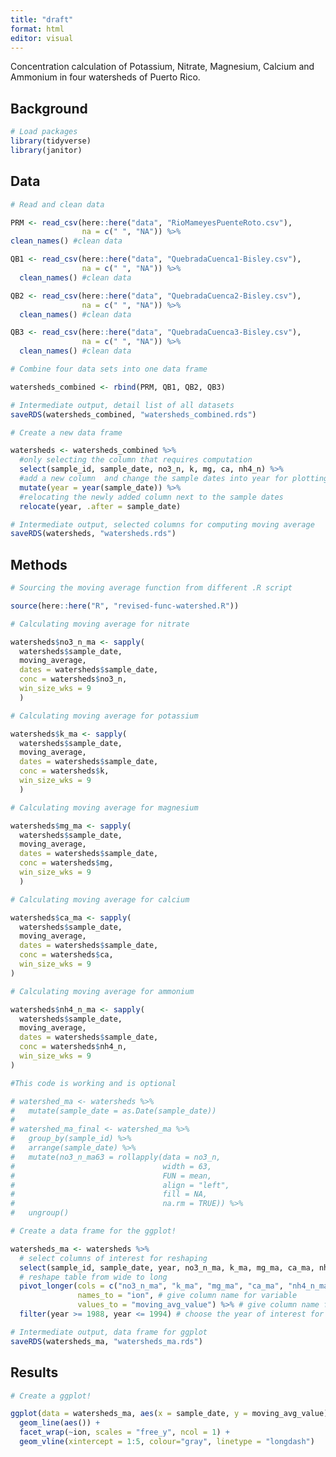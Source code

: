```yaml
---
title: "draft"
format: html
editor: visual
---
```


Concentration calculation of Potassium, Nitrate, Magnesium, Calcium and Ammonium in four watersheds of Puerto Rico.

## Background

```r
# Load packages
library(tidyverse)
library(janitor)

```

## Data

```r
# Read and clean data

PRM <- read_csv(here::here("data", "RioMameyesPuenteRoto.csv"),
                na = c(" ", "NA")) %>%
clean_names() #clean data

QB1 <- read_csv(here::here("data", "QuebradaCuenca1-Bisley.csv"),
                na = c(" ", "NA")) %>%
  clean_names() #clean data

QB2 <- read_csv(here::here("data", "QuebradaCuenca2-Bisley.csv"),
                na = c(" ", "NA")) %>%
  clean_names() #clean data

QB3 <- read_csv(here::here("data", "QuebradaCuenca3-Bisley.csv"),
                na = c(" ", "NA")) %>%
  clean_names() #clean data
```

```r
# Combine four data sets into one data frame

watersheds_combined <- rbind(PRM, QB1, QB2, QB3)

# Intermediate output, detail list of all datasets
saveRDS(watersheds_combined, "watersheds_combined.rds")
```

```r
# Create a new data frame

watersheds <- watersheds_combined %>%
  #only selecting the column that requires computation
  select(sample_id, sample_date, no3_n, k, mg, ca, nh4_n) %>%
  #add a new column  and change the sample dates into year for plotting, this is optional
  mutate(year = year(sample_date)) %>%
  #relocating the newly added column next to the sample dates
  relocate(year, .after = sample_date)

# Intermediate output, selected columns for computing moving average
saveRDS(watersheds, "watersheds.rds")
```

## Methods

```r
# Sourcing the moving average function from different .R script

source(here::here("R", "revised-func-watershed.R"))
```

```r
# Calculating moving average for nitrate

watersheds$no3_n_ma <- sapply(
  watersheds$sample_date,
  moving_average,
  dates = watersheds$sample_date,
  conc = watersheds$no3_n,
  win_size_wks = 9
  )
```

```r
# Calculating moving average for potassium

watersheds$k_ma <- sapply(
  watersheds$sample_date,
  moving_average,
  dates = watersheds$sample_date,
  conc = watersheds$k,
  win_size_wks = 9
  )
```

```r
# Calculating moving average for magnesium

watersheds$mg_ma <- sapply(
  watersheds$sample_date,
  moving_average,
  dates = watersheds$sample_date,
  conc = watersheds$mg,
  win_size_wks = 9
  )
```

```r
# Calculating moving average for calcium

watersheds$ca_ma <- sapply(
  watersheds$sample_date,
  moving_average,
  dates = watersheds$sample_date,
  conc = watersheds$ca,
  win_size_wks = 9
)
```

```r
# Calculating moving average for ammonium

watersheds$nh4_n_ma <- sapply(
  watersheds$sample_date,
  moving_average,
  dates = watersheds$sample_date,
  conc = watersheds$nh4_n,
  win_size_wks = 9
)
```

```r
#This code is working and is optional

# watershed_ma <- watersheds %>%
#   mutate(sample_date = as.Date(sample_date))
# 
# watershed_ma_final <- watershed_ma %>%
#   group_by(sample_id) %>%
#   arrange(sample_date) %>%
#   mutate(no3_n_ma63 = rollapply(data = no3_n,
#                                 width = 63,
#                                 FUN = mean,
#                                 align = "left",
#                                 fill = NA,
#                                 na.rm = TRUE)) %>%
#   ungroup()
```

```r
# Create a data frame for the ggplot!

watersheds_ma <- watersheds %>%
  # select columns of interest for reshaping
  select(sample_id, sample_date, year, no3_n_ma, k_ma, mg_ma, ca_ma, nh4_n_ma) %>%
  # reshape table from wide to long
  pivot_longer(cols = c("no3_n_ma", "k_ma", "mg_ma", "ca_ma", "nh4_n_ma"),
               names_to = "ion", # give column name for variable
               values_to = "moving_avg_value") %>% # give column name for values
  filter(year >= 1988, year <= 1994) # choose the year of interest for computing

# Intermediate output, data frame for ggplot
saveRDS(watersheds_ma, "watersheds_ma.rds")
```

## Results

```r
# Create a ggplot!

ggplot(data = watersheds_ma, aes(x = sample_date, y = moving_avg_value)) +
  geom_line(aes()) +
  facet_wrap(~ion, scales = "free_y", ncol = 1) +
  geom_vline(xintercept = 1:5, colour="gray", linetype = "longdash")
```
